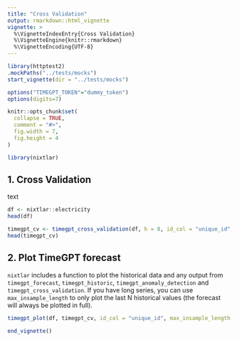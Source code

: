 ```yaml
---
title: "Cross Validation"
output: rmarkdown::html_vignette
vignette: >
  %\VignetteIndexEntry{Cross Validation}
  %\VignetteEngine{knitr::rmarkdown}
  %\VignetteEncoding{UTF-8}
---
```

```r
library(httptest2)
.mockPaths("../tests/mocks")
start_vignette(dir = "../tests/mocks")

options("TIMEGPT_TOKEN"="dummy_token")
options(digits=7)

knitr::opts_chunk$set(
  collapse = TRUE,
  comment = "#>", 
  fig.width = 7, 
  fig.height = 4
)
```

```r
library(nixtlar)
```

## 1. Cross Validation 
text 

```r
df <- nixtlar::electricity
head(df)
```

```r
timegpt_cv <- timegpt_cross_validation(df, h = 8, id_col = "unique_id", n_windows = 5)
head(timegpt_cv)
```

## 2. Plot TimeGPT forecast 
`nixtlar` includes a function to plot the historical data and any output from `timegpt_forecast`, `timegpt_historic`, `timegpt_anomaly_detection` and `timegpt_cross_validation`. If you have long series, you can use `max_insample_length` to only plot the last N historical values (the forecast will always be plotted in full). 

```r
timegpt_plot(df, timegpt_cv, id_col = "unique_id", max_insample_length = 200)
```

```r
end_vignette()
```

